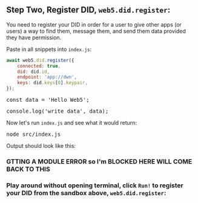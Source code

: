 ## Step Two, Register DID, `web5.did.register`:

You need to register your DID in order for a user to give other apps (or users) a way to find them, message them, and send them data provided they have permission.

Paste in all snippets into `index.js`:
```js
await web5.did.register({
    connected: true,
    did: did.id,
    endpoint: 'app://dwn',
    keys: did.keys[0].keypair,
});
```

<pre>const data = 'Hello Web5';</pre>
<pre>console.log('write data', data);</pre>

Now let's run `index.js` and see what it would return:
<pre>node src/index.js</pre>

Output should look like this:
### GTTING A MODULE ERROR so I'm BLOCKED HERE WILL COME BACK TO THIS

### Play around without opening terminal, click `Run!` to register your DID from the sandbox above, `web5.did.register`: